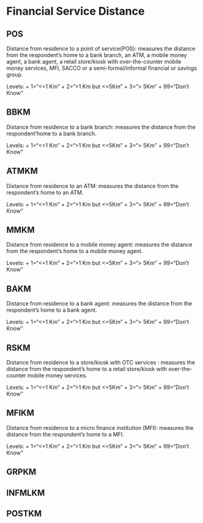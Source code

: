 # Financial Service Distance

## POS
Distance from residence to a point of service(POS): measures the distance from the respondent's home to a bank branch, an ATM, a mobile money agent, a bank agent, a retail store/kiosk with over-the-counter mobile money services, MFI, SACCO or a semi-formal/informal financial or savings group. 

Levels:
 + 1="<=1 Km"
 + 2=">1 Km but <=5Km"
 + 3="> 5Km"
 + 99="Don't Know"
 
## BBKM
Distance from residence to a bank branch: measures the distance from the respondent'home to a bank branch.

Levels:
 + 1="<=1 Km"
 + 2=">1 Km but <=5Km"
 + 3="> 5Km"
 + 99="Don't Know"
 
## ATMKM
Distance from residence to an ATM: measures the distance from the respondent's home to an ATM.

Levels:
 + 1="<=1 Km"
 + 2=">1 Km but <=5Km"
 + 3="> 5Km"
 + 99="Don't Know"
 
## MMKM
Distance from residence to a mobile money agent: measures the distance from the respondent's home to a mobile money agent. 

Levels:
 + 1="<=1 Km"
 + 2=">1 Km but <=5Km"
 + 3="> 5Km"
 + 99="Don't Know"
 
## BAKM
Distance from residence to a bank agent: measures the distance from the respondent's home to a bank agent. 

Levels:
 + 1="<=1 Km"
 + 2=">1 Km but <=5Km"
 + 3="> 5Km"
 + 99="Don't Know"
 
## RSKM
Distance from residence to a store/kiosk with OTC services : measures the distance from the respondent's home to a retail store/kiosk with over-the-counter mobile money services. 

Levels:
 + 1="<=1 Km"
 + 2=">1 Km but <=5Km"
 + 3="> 5Km"
 + 99="Don't Know"
 
## MFIKM
Distance from residence to a micro finance institution (MFI): measures the distance from the respondent's home to a MFI. 

Levels:
 + 1="<=1 Km"
 + 2=">1 Km but <=5Km"
 + 3="> 5Km"
 + 99="Don't Know"

## GRPKM
## INFMLKM
## POSTKM
